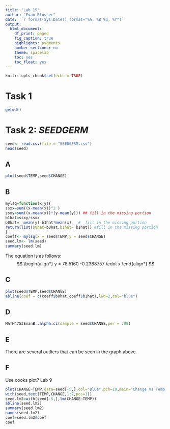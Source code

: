 ---
title: 'Lab 15'
author: "Evan Blosser"
date: '`r format(Sys.Date(),format="%A, %B %d, %Y")`'
output: 
  html_document:
    df_print: paged
    fig_caption: true
    highlights: pygments
    number_sections: no
    theme: spacelab
    toc: yes
    toc_float: yes
---

```{r setup, include=FALSE, fig.align='center'}
knitr::opts_chunk$set(echo = TRUE)
```


# Task 1
```{r}
getwd()
```



# Task 2: *SEEDGERM*

```{r}
seed<- read.csv(file = "SEEDGERM.csv")
head(seed)
```



## A
```{r}
plot(seed$TEMP,seed$CHANGE)
```




## B
```{r}
mylsq=function(x,y){
ssxx=sum((x-mean(x))^2 )
ssxy=sum((x-mean(x))*(y-mean(y))) ## fill in the missing portion
b1hat=ssxy/ssxx
b0hat=  mean(y)-b1hat*mean(x)   #  fill in the missing portion
return(list(b0hat=b0hat,b1hat= b1hat)) #fill in the missing portion
}
coeff<- mylsq(x = seed$TEMP,y = seed$CHANGE)
seed.lm<- lm(seed)
summary(seed.lm)
```


The equation is as follows:
$$
\begin{align*}
y = 78.5160  -0.2388757 \cdot x
\end{align*}
$$


## C



```{r}
plot(seed$TEMP,seed$CHANGE)
abline(coef = c(coeff$b0hat,coeff$b1hat),lwd=2,col="blue")
```



## D
```{r}
MATH4753EvanB::alpha.ci(sample = seed$CHANGE,per = .99)
```




## E


There are several outliers that can be seen in the graph above.



## F

Use cooks plot? Lab 9

```{r}
plot(CHANGE~TEMP,data=seed[-5,],col="Blue",pch=19,main="Change Vs Temp with 5th point removed")
with(seed,text(TEMP,CHANGE,1:7,pos=1))
seed.lm2=with(seed[-5,],lm(CHANGE~TEMP))
abline(seed.lm2)
summary(seed.lm2)
names(seed.lm2)
coef=seed.lm2$coef
coef

```






